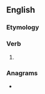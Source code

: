 ==English==

===Etymology===
{{suffix|en|shoot|eth}}

===Verb===
{{head|en|verb form}}

# {{en-archaic third-person singular of|shoot}}

===Anagrams===
* {{anagrams|en|sootheth}}